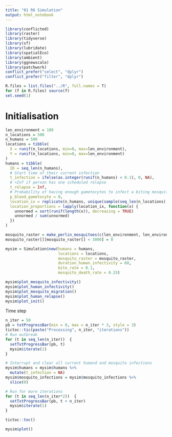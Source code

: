 ```yaml
---
title: "01 R6 Simulation"
output: html_notebook
---
```


```r
library(conflicted)
library(raster)
library(tidyverse)
library(sf)
library(lubridate)
library(spatialEco)
library(ambient)
library(ggnewscale)
library(patchwork)
conflict_prefer("select", "dplyr")
conflict_prefer("filter", "dplyr")

R.files = list.files("../R", full.names = T)
for (f in R.files) source(f)
set.seed(1)
```

# Initialisation

```r
len_environment = 100
n_locations = 500
n_humans = 500
locations = tibble(
  X = runif(n_locations, min=0, max=len_environment),
  Y = runif(n_locations, min=0, max=len_environment)
)
humans = tibble(
  ID = seq_len(n_humans),
  # Start time of their current infection
  t_infection = ifelse(as.integer(runif(n_humans) < 0.1), 0, NA),
  # <Inf if person has one scheduled relapse
  t_relapse = Inf,
  # Probability of having enough gametocytes to infect a biting mosquito
  p_blood_gametocyte = 0,
  location_ix = replicate(n_humans, unique(sample(seq_len(n_locations), 2, T)), simplify=F),
  location_proportions = lapply(location_ix, function(x) {
    unnormed = sort(runif(length(x)), decreasing = TRUE)
    unnormed / sum(unnormed)
  })
)

mosquito_raster = make_perlin_mosquitoes(c(len_environment, len_environment))
mosquito_raster[][mosquito_raster[] < 3000] = 0

mysim = Simulation$new(humans = humans,
                       locations = locations,
                       mosquito_raster = mosquito_raster,
                       duration_human_infectivity = 60,
                       bite_rate = 0.1,
                       mosquito_death_rate = 0.25)

mysim$plot_mosquito_infectivity()
mysim$plot_human_infectivity()
mysim$plot_mosquito_migration()
mysim$plot_human_relapse()
mysim$plot_init()
```

Time step

```r
n_iter = 50
pb = txtProgressBar(min = 0, max = n_iter * 3, style = 3)
tictoc::tic(paste("Processing", n_iter, "iterations"))
# Run outbreak
for (t in seq_len(n_iter))  {
  setTxtProgressBar(pb, t)
  mysim$iterate(1)
}

# Interrupt and clear all current humand and mosquito infections
mysim$humans = mysim$humans %>%
  mutate(t_infection = NA)
mysim$mosquito_infections = mysim$mosquito_infections %>%
  slice(0)

# Run for more iterations
for (t in seq_len(n_iter*2))  {
  setTxtProgressBar(pb, t + n_iter)
  mysim$iterate(1)
}

tictoc::toc()

mysim$plot()
```


